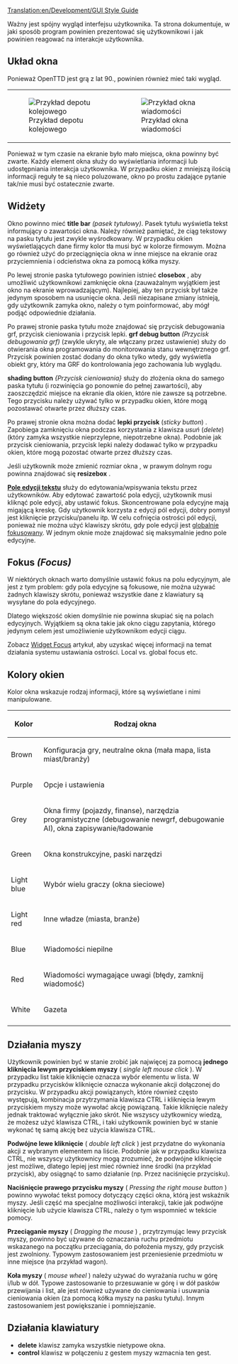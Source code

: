 [[Translation:en/Development/GUI Style Guide]]
 
<!--{{DevDoc}}-->{{pl/Development/Rozwój}}
<!--{{Incomplete}}-->{{pl/Niekompletne}}

Ważny jest spójny wygląd interfejsu użytkownika.
Ta strona dokumentuje, w jaki sposób program powinien prezentować się użytkownikowi i jak powinien reagować na interakcje użytkownika.

== Układ okna ==
Ponieważ OpenTTD jest grą z lat 90., powinien również mieć taki wygląd.

{|
| [[File:en/Development/Train depot example.png|frame|Przykład depotu kolejowego]] || [[File:en/Development/Manufacturer offer.png|frame|Przykład okna wiadomości]]
|}

Ponieważ w tym czasie na ekranie było mało miejsca, okna powinny być zwarte. Każdy element okna służy do wyświetlania informacji lub udostępniania
interakcja użytkownika. W przypadku okien z mniejszą ilością informacji reguły te są nieco poluzowane, okno po prostu zadające pytanie tak/nie musi być ostatecznie zwarte.

== Widżety ==
Okno powinno mieć '''title bar''' ''(pasek tytułowy)''. Pasek tytułu wyświetla tekst informujący o zawartości okna. Należy również pamiętać, że ciąg tekstowy na pasku tytułu jest zwykle wyśrodkowany. W przypadku okien wyświetlających dane firmy kolor tła musi być w kolorze firmowym. Można go również użyć do przeciągnięcia okna w inne miejsce na ekranie oraz przyciemnienia i odcieństwa okna za pomocą kółka myszy.

Po lewej stronie paska tytułowego powinien istnieć '''closebox''' , aby umożliwić użytkownikowi zamknięcie okna (zauważalnym wyjątkiem jest okno na ekranie wprowadzającym). Najlepiej, aby ten przycisk był także jedynym sposobem na usunięcie okna. Jeśli niezapisane zmiany istnieją, gdy użytkownik zamyka okno, należy o tym poinformować, aby mógł podjąć odpowiednie działania.

Po prawej stronie paska tytułu może znajdować się przycisk debugowania grf, przycisk cieniowania i przycisk lepki.
'''grf debug button''' ''(Przycisk debugowania grf)'' (zwykle ukryty, ale włączany przez ustawienie) służy do otwierania okna programowania do monitorowania stanu wewnętrznego grf. Przycisk powinien zostać dodany do okna tylko wtedy, gdy wyświetla obiekt gry, który ma GRF do kontrolowania jego zachowania lub wyglądu.

'''shading button''' ''{Przycisk cieniowania}'' służy do złożenia okna do samego paska tytułu (i rozwinięcia go ponownie do pełnej zawartości), aby zaoszczędzić miejsce na ekranie dla okien, które nie zawsze są potrzebne. Tego przycisku należy używać tylko w przypadku okien, które mogą pozostawać otwarte przez dłuższy czas.

Po prawej stronie okna można dodać '''lepki przycisk''' (''sticky button'') . Zapobiega zamknięciu okna podczas korzystania z klawisza ''usuń'' (''delete'') (który zamyka wszystkie nieprzylepne, niepotrzebne okna). Podobnie jak przycisk cieniowania, przycisk lepki należy dodawać tylko w przypadku okien, które mogą pozostać otwarte przez dłuższy czas.

Jeśli użytkownik może zmienić rozmiar okna , w prawym dolnym rogu powinna znajdować się  '''resizebox''' .

'''[[pl/Archive/Source/OpenTTDDevBlackBook/Window/TextEdit|Pole edycji tekstu]]''' służy do edytowania/wpisywania tekstu przez użytkowników. Aby edytować zawartość pola edycji, użytkownik musi kliknąć pole edycji, aby ustawić fokus. Skoncentrowane pola edycyjne mają migającą kreskę. Gdy użytkownik korzysta z edycji pól edycji, dobry pomysł jest kliknięcie przycisku/panelu itp. W celu cofnięcia ostrości pól edycji, ponieważ nie można użyć klawiszy skrótu, gdy pole edycji jest [[pl/Archive/Source/OpenTTDDevBlackBook/Window/WidgetFocus#focus-poziomy|globalnie fokusowany]]. W jednym oknie może znajdować się maksymalnie jedno pole edycyjne.


<!--{{Todo|panels, buttons}}-->{{pl/Do poprawki|panele, przyciski}}

== Fokus ''(Focus)'' ==
W niektórych oknach warto domyślnie ustawić fokus na polu edycyjnym, ale jest z tym problem: gdy pola edycyjne są fokusowe, nie można używać żadnych klawiszy skrótu, ponieważ wszystkie dane z klawiatury są wysyłane do pola edycyjnego.

Dlatego większość okien domyślnie nie powinna skupiać się na polach edycyjnych. Wyjątkiem są okna takie jak okno ciągu zapytania, którego jedynym celem jest umożliwienie użytkownikom edycji ciągu.

Zobacz [[pl/Archive/Source/OpenTTDDevBlackBook/Window/WidgetFocus|Widget Focus]] artykuł, aby uzyskać więcej informacji na temat działania systemu ustawiania ostrości. Local vs. global focus etc.

== Kolory okien ==
Kolor okna wskazuje rodzaj informacji, które są wyświetlane i nimi manipulowane.

{| class="wikitable" border="1" style="margin: 1em auto 1em auto"
|-
! Kolor     !! Rodzaj okna
|-
| Brown      || Konfiguracja gry, neutralne okna (mała mapa, lista miast/branży)
|-
| Purple     || Opcje i ustawienia
|-
| Grey       || Okna firmy (pojazdy, finanse), narzędzia programistyczne (debugowanie newgrf, debugowanie AI), okna zapisywanie/ładowanie 
|-
| Green      || Okna konstrukcyjne, paski narzędzi
|-
| Light blue || Wybór wielu graczy (okna sieciowe)
|-
| Light red  || Inne władze (miasta, branże)
|-
| Blue       || Wiadomości niepilne
|-
| Red        || Wiadomości wymagające uwagi (błędy, zamknij wiadomość)
|-
| White      || Gazeta
|-
|}

== Działania myszy ==
Użytkownik powinien być w stanie zrobić jak najwięcej za pomocą '''jednego kliknięcia lewym przyciskiem myszy''' ( ''single left mouse click'' ). W przypadku list takie kliknięcie oznacza wybór elementu w
lista. W przypadku przycisków kliknięcie oznacza wykonanie akcji dołączonej do przycisku. W przypadku akcji powiązanych, które również często występują, kombinacja przytrzymania klawisza CTRL i kliknięcia lewym przyciskiem myszy może wywołać akcję powiązaną.
Takie kliknięcie należy jednak traktować wyłącznie jako skrót. Nie wszyscy użytkownicy wiedzą, że możesz użyć klawisza CTRL, i taki użytkownik powinien być w stanie wykonać tę samą akcję bez użycia klawisza CTRL.

'''Podwójne lewe kliknięcie''' ( ''double left click'' ) jest przydatne do wykonania akcji z wybranym elementem na liście. Podobnie jak w przypadku klawisza CTRL, nie wszyscy użytkownicy mogą zrozumieć, że podwójne kliknięcie jest możliwe, dlatego lepiej jest mieć również inne środki (na przykład przycisk), aby osiągnąć to samo działanie (np. Przez naciśnięcie przycisku).

'''Naciśnięcie prawego przycisku myszy''' ( ''Pressing the right mouse button'' ) powinno wywołać tekst pomocy dotyczący części okna, którą jest wskaźnik myszy. Jeśli część ma specjalne możliwości interakcji, takie jak podwójne kliknięcie lub użycie klawisza CTRL, należy o tym wspomnieć w tekście pomocy.

'''Przeciąganie myszy''' ( ''Dragging the mouse'' ) , przytrzymując lewy przycisk myszy, powinno być używane do oznaczania ruchu przedmiotu wskazanego na początku przeciągania, do położenia myszy, gdy przycisk jest zwolniony. Typowym zastosowaniem jest przeniesienie przedmiotu w inne miejsce (na przykład wagon).

'''Koła myszy''' ( ''mouse wheel'' ) należy używać do wyrażania ruchu w górę i/lub w dół. Typowe zastosowanie to przesuwanie w górę i w dół pasków przewijania i list, ale jest również używane do cieniowania i usuwania cieniowania okien (za pomocą kółka myszy na pasku tytułu).
Innym zastosowaniem jest powiększanie i pomniejszanie.

== Działania klawiatury ==

* '''delete''' klawisz zamyka wszystkie nietypowe okna.
* '''control''' klawisz w połączeniu z gestem myszy wzmacnia ten gest.